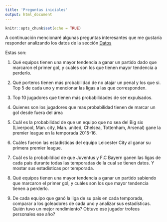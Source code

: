 ```yaml
---
title: 'Preguntas iniciales'
output: html_document
---
```


```r
knitr::opts_chunk$set(echo = TRUE)
```

A continuación mencionaré algunas preguntas interesantes que me gustaría responder analizando los datos de la sección [Datos](https://github.com/sr-kk/Let0010/tree/main/Datos) 

Estas son:

1. Qué equipos tienen una mayor tendencia a ganar un partido dado que marcaron el primer gol, y cuáles son los que tienen mayor tendencia a perderlo.

2. Qué porteros tienen más probabilidad de no atajar un penal y los que si. Top 5 de cada uno y mencionar las ligas a las que corresponden.

3. Top 10 jugadores que tienen más probabilidades de ser expulsados.

4. Quienes son los jugadores que mas probabilidad tienen de marcar un gol desde fuera del área

4. Cuál es la probabilidad de que un equipo que no sea del Big six (Liverpool, Man. city, Man. united, Chelsea, Tottenham, Arsenal) gane la premier league en la temporada 2015-16.

5. Cuáles fueron las estadísticas del equipo Leicester City al ganar su primera premier league.

6. Cuál es la probabildiad de que Juventus y F.C Bayern ganen las ligas de cada pais durante todas las temporadas de la cual se tienen datos. Y mostar sus estadísticas por temporada.

7. Qué equipos tienen una mayor tendencia a ganar un partido sabiendo que marcaron el primer gol, y cuáles son los que mayor tendencia tienen a perderlo.

8. De cada equipo que ganó la liga de su país en cada temporada, comparar a los goleadores de cada uno y analizar sus estadísticas. Quién tuvo un mejor rendimiento? Obtuvo ese jugador trofeos personales ese año?
